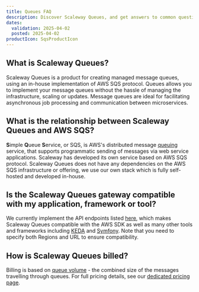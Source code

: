 ```yaml
---
title: Queues FAQ
description: Discover Scaleway Queues, and get answers to common questions about the capabilities of the product, how to manage your queues, billing and more.
dates:
  validation: 2025-04-02
  posted: 2025-04-02
productIcon: SqsProductIcon
---
```


## What is Scaleway Queues?

Scaleway Queues is a product for creating managed message queues, using an in-house implementation of AWS SQS protocol. Queues allows you to implement your message queues without the hassle of managing the infrastructure, scaling or updates. Message queues are ideal for facilitating asynchronous job processing and communication between microservices.

## What is the relationship between Scaleway Queues and AWS SQS?

**S**imple **Q**ueue **S**ervice, or SQS, is AWS's distributed message [queuing](#queuing) service, that supports programmatic sending of messages via web service applications. Scaleway has developed its own service based on AWS SQS protocol. Scaleway Queues does not have any dependencies on the AWS SQS infrastructure or offering, we use our own stack which is fully self-hosted and developed in-house.

## Is the Scaleway Queues gateway compatible with my application, framework or tool?

We currently implement the API endpoints listed [here](/queues/reference-content/queues-support/), which makes Scaleway Queues compatible with the AWS SDK as well as many other tools and frameworks including [KEDA](https://keda.sh/) and [Symfony](https://symfony.com/). Note that you need to specify both Regions and URL to ensure compatibility.

## How is Scaleway Queues billed?

Billing is based on [queue volume](/queues/concepts/#queue-volume) - the combined size of the messages travelling through queues. For full pricing details, see our [dedicated pricing page](https://www.scaleway.com/en/pricing/).